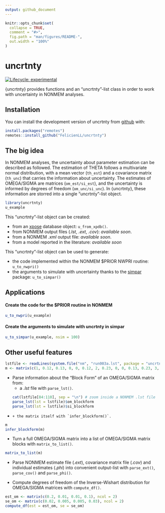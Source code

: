 ```yaml
---
output: github_document
---
```


<!-- README.md is generated from README.Rmd. Please edit that file -->

```r
knitr::opts_chunk$set(
  collapse = TRUE,
  comment = "#>",
  fig.path = "man/figures/README-",
  out.width = "100%"
)
```

# uncrtnty

<!-- badges: start -->
[![Lifecycle: experimental](https://img.shields.io/badge/lifecycle-experimental-orange.svg)](https://lifecycle.r-lib.org/articles/stages.html#experimental)
<!-- badges: end -->

{uncrtnty} provides functions and an "uncrtnty"-list class in order to work with uncertainty in NONMEM analyses.

## Installation

You can install the development version of uncrtnty from [github](https://github.com/FelicienLL/uncrtnty) with:

```r
install.packages("remotes")
remotes::install_github("FelicienLL/uncrtnty")
```

## The big idea

In NONMEM analyses, the uncertainty about parameter estimation can be described as followed. The estimation of THETA follows a multivariate normal distribution, with a mean vector (`th_est`) and a covariance matrix (`th_unc`) that carries the information about uncertainty. The estimates of OMEGA/SIGMA are matrices (`om_est/si_est`), and the uncertainty is informed by degrees of freedom (`om_unc/si_unc`). In {uncrtnty}, these information are storred into a single "uncrtnty"-list object.


```r
library(uncrtnty)
u_example
```

This "uncrtnty"-list object can be created:

  * from an [xpose](https://github.com/UUPharmacometrics/xpose) database object: `u_from_xpdb()`.
  * from NONMEM output files (*.lst*, *.ext*, *.cov*): *available soon*.
  * from a NONMEM *.xml* output file: *available soon*.
  * from a model reported in the literature: *available soon*

This "uncrtnty"-list object can be used to generate: 

  * the code implemented within the NONMEM $PRIOR NWPRI routine: `u_to_nwpri()`
  * the arguments to simulate with uncertainty thanks to the [simpar](https://github.com/metrumresearchgroup/simpar) package: `u_to_simpar()`

## Applications
#### Create the code for the $PRIOR routine in NONMEM
```r
u_to_nwpri(u_example)
```

#### Create the arguments to simulate with uncrtnty in simpar
```r
u_to_simpar(u_example, nsim = 100)
```


## Other useful features

```r
lstfile <- readLines(system.file("nm", "run003a.lst", package = "uncrtnty"))
m <- matrix(c(1, 0.12, 0.13, 0, 0, 0.12, 2, 0.23, 0, 0, 0.13, 0.23, 3, 0, 0, 0, 0, 0, 4, 0, 0, 0, 0 ,0 ,5), nrow = 5)

```


  * Parse information about the "Block Form" of an OMEGA/SIGMA matrix from:
    + a *.lst* file with `parse_lst()`.
```r
cat(lstfile[84:110], sep = "\n") # zoom inside a NONMEM .lst file
parse_lst(lst = lstfile)$om_blockform
parse_lst(lst = lstfile)$si_blockform
```
  *   
    + the matrix itself with `infer_blockform()`.
    
```r
m
infer_blockform(m)
```
  
  * Turn a full OMEGA/SIGMA matrix into a list of OMEGA/SIGMA matrix blocks with `matrix_to_list()`.
  
```r
matrix_to_list(m)
```
  
  * Parse NONMEM estimate file (*.ext*), covariance matrix file (*.cov*) and individual estimates (*.phi*) into convenient output-list with `parse_ext()`, `parse_cov()` and `parse_phi()`.
  
  * Compute degrees of freedom of the Inverse-Wishart distribution for OMEGA/SIGMA matrices with `compute_df()`.
```r
est_om <- matrix(c(0.2, 0.01, 0.01, 0.1), ncol = 2)
se_om <- matrix(c(0.02, 0.005, 0.005, 0.03), ncol = 2)
compute_df(est = est_om, se = se_om)
```
